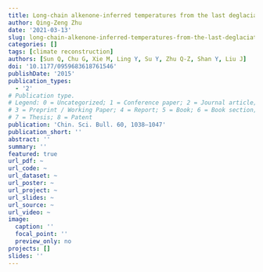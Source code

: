 ```yaml
---
title: Long-chain alkenone-inferred temperatures from the last deglaciation to the early Holocene 
author: Qing-Zeng Zhu
date: '2021-03-13'
slug: long-chain-alkenone-inferred-temperatures-from-the-last-deglaciation-to-the-early-holocene-recorded-by-annually-laminated-sediments-of-the-maar-lake-sihailongwan-northeastern-china
categories: []
tags: [climate reconstruction]
authors: [Sun Q, Chu G, Xie M, Ling Y, Su Y, Zhu Q-Z, Shan Y, Liu J]
doi: '10.1177/0959683618761546'
publishDate: '2015'
publication_types:
  - '2'
# Publication type.
# Legend: 0 = Uncategorized; 1 = Conference paper; 2 = Journal article;
# 3 = Preprint / Working Paper; 4 = Report; 5 = Book; 6 = Book section;
# 7 = Thesis; 8 = Patent
publication: 'Chin. Sci. Bull. 60, 1038–1047'
publication_short: ''
abstract: ''
summary: ''
featured: true
url_pdf: ~
url_code: ~
url_dataset: ~
url_poster: ~
url_project: ~
url_slides: ~
url_source: ~
url_video: ~
image:
  caption: ''
  focal_point: ''
  preview_only: no
projects: []
slides: ''
---
```

